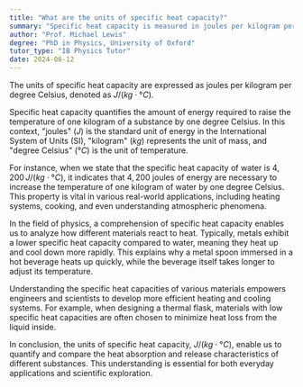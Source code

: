 ```yaml
---
title: "What are the units of specific heat capacity?"
summary: "Specific heat capacity is measured in joules per kilogram per degree Celsius (J/kg°C), indicating the amount of heat required to raise the temperature of a unit mass by one degree Celsius."
author: "Prof. Michael Lewis"
degree: "PhD in Physics, University of Oxford"
tutor_type: "IB Physics Tutor"
date: 2024-06-12
---
```


The units of specific heat capacity are expressed as joules per kilogram per degree Celsius, denoted as $J/(kg \cdot °C)$.

Specific heat capacity quantifies the amount of energy required to raise the temperature of one kilogram of a substance by one degree Celsius. In this context, "joules" ($J$) is the standard unit of energy in the International System of Units (SI), "kilogram" ($kg$) represents the unit of mass, and "degree Celsius" ($°C$) is the unit of temperature.

For instance, when we state that the specific heat capacity of water is $4,200 \, J/(kg \cdot °C)$, it indicates that $4,200$ joules of energy are necessary to increase the temperature of one kilogram of water by one degree Celsius. This property is vital in various real-world applications, including heating systems, cooking, and even understanding atmospheric phenomena.

In the field of physics, a comprehension of specific heat capacity enables us to analyze how different materials react to heat. Typically, metals exhibit a lower specific heat capacity compared to water, meaning they heat up and cool down more rapidly. This explains why a metal spoon immersed in a hot beverage heats up quickly, while the beverage itself takes longer to adjust its temperature.

Understanding the specific heat capacities of various materials empowers engineers and scientists to develop more efficient heating and cooling systems. For example, when designing a thermal flask, materials with low specific heat capacities are often chosen to minimize heat loss from the liquid inside.

In conclusion, the units of specific heat capacity, $J/(kg \cdot °C)$, enable us to quantify and compare the heat absorption and release characteristics of different substances. This understanding is essential for both everyday applications and scientific exploration.
    